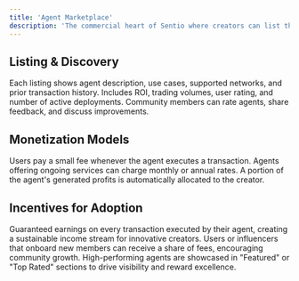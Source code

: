 ```yaml
---
title: 'Agent Marketplace'
description: 'The commercial heart of Sentio where creators can list their AI agents and users can discover innovative solutions.'
---
```


## Listing & Discovery

<CardGroup cols={3}>
  <Card
    title="Detailed Profiles"
    icon="id-card"
  >
    Each listing shows agent description, use cases, supported networks, and prior transaction history.
  </Card>
  <Card
    title="Performance Metrics"
    icon="chart-line"
  >
    Includes ROI, trading volumes, user rating, and number of active deployments.
  </Card>
  <Card
    title="Social Proof"
    icon="comments"
  >
    Community members can rate agents, share feedback, and discuss improvements.
  </Card>
</CardGroup>

## Monetization Models

<CardGroup cols={3}>
  <Card
    title="Usage Fees"
    icon="money-bill"
  >
    Users pay a small fee whenever the agent executes a transaction.
  </Card>
  <Card
    title="Subscription Plans"
    icon="calendar"
  >
    Agents offering ongoing services can charge monthly or annual rates.
  </Card>
  <Card
    title="Revenue Sharing"
    icon="chart-pie"
  >
    A portion of the agent's generated profits is automatically allocated to the creator.
  </Card>
</CardGroup>

## Incentives for Adoption

<AccordionGroup>
  <Accordion title="Creator Royalties">
    Guaranteed earnings on every transaction executed by their agent, creating a sustainable income stream for innovative creators.
  </Accordion>
  <Accordion title="Referral Programs">
    Users or influencers that onboard new members can receive a share of fees, encouraging community growth.
  </Accordion>
  <Accordion title="Featured Listings">
    High-performing agents are showcased in "Featured" or "Top Rated" sections to drive visibility and reward excellence.
  </Accordion>
</AccordionGroup> 